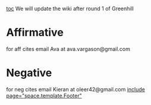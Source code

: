 [[toc]]
We will update the wiki after round 1 of Greenhill




=Affirmative= 
for aff cites email Ava at ava.vargason@gmail.com


=Negative= 
for neg cites email Kieran at oleer42@gmail.com
[[include page="space.template.Footer"]]